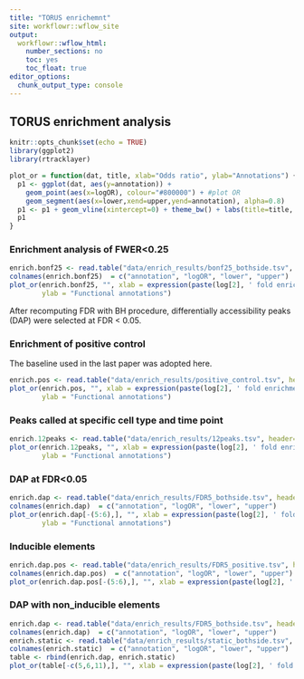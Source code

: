 ```yaml
---
title: "TORUS enrichemnt"
site: workflowr::wflow_site
output:
  workflowr::wflow_html:
    number_sections: no
    toc: yes
    toc_float: true
editor_options:
  chunk_output_type: console
---
```


## TORUS enrichment analysis
```r
knitr::opts_chunk$set(echo = TRUE)
library(ggplot2)
library(rtracklayer)

plot_or = function(dat, title, xlab="Odds ratio", ylab="Annotations") {
  p1 <- ggplot(dat, aes(y=annotation)) + 
    geom_point(aes(x=logOR), colour="#800000") + #plot OR
    geom_segment(aes(x=lower,xend=upper,yend=annotation), alpha=0.8)
  p1 <- p1 + geom_vline(xintercept=0) + theme_bw() + labs(title=title, x=xlab, y=ylab)
  p1
}
```


### Enrichment analysis of FWER<0.25

```r
enrich.bonf25 <- read.table("data/enrich_results/bonf25_bothside.tsv", header=T)
colnames(enrich.bonf25)  = c("annotation", "logOR", "lower", "upper")
plot_or(enrich.bonf25, "", xlab = expression(paste(log[2], ' fold enrichment of SZ variants')),
        ylab = "Functional annotations")
```



After recomputing FDR with BH procedure, differentially accessibility peaks (DAP) were selected at FDR < 0.05. 

### Enrichment of positive control

The baseline used in the last paper was adopted here.

```r
enrich.pos <- read.table("data/enrich_results/positive_control.tsv", header=T)
plot_or(enrich.pos, "", xlab = expression(paste(log[2], ' fold enrichment of SZ variants')),
        ylab = "Functional annotations")
```

### Peaks called at specific cell type and time point

```r
enrich.12peaks <- read.table("data/enrich_results/12peaks.tsv", header=T)
plot_or(enrich.12peaks, "", xlab = expression(paste(log[2], ' fold enrichment of SZ variants')),
        ylab = "Functional annotations")
```

### DAP at FDR<0.05
```r
enrich.dap <- read.table("data/enrich_results/FDR5_bothside.tsv", header=T)
colnames(enrich.dap)  = c("annotation", "logOR", "lower", "upper")
plot_or(enrich.dap[-(5:6),], "", xlab = expression(paste(log[2], ' fold enrichment of SZ variants')),
        ylab = "Functional annotations")
```

### Inducible elements
```r
enrich.dap.pos <- read.table("data/enrich_results/FDR5_positive.tsv", header=T)
colnames(enrich.dap.pos)  = c("annotation", "logOR", "lower", "upper")
plot_or(enrich.dap.pos[-(5:6),], "", xlab = expression(paste(log[2], ' fold enrichment of SZ variants')), ylab = "Functional annotations")
```

### DAP with non_inducible elements
```r
enrich.dap <- read.table("data/enrich_results/FDR5_bothside.tsv", header=T)
colnames(enrich.dap)  = c("annotation", "logOR", "lower", "upper")
enrich.static <- read.table("data/enrich_results/static_bothside.tsv", header=T)
colnames(enrich.static)  = c("annotation", "logOR", "lower", "upper")
table <- rbind(enrich.dap, enrich.static)
plot_or(table[-c(5,6,11),], "", xlab = expression(paste(log[2], ' fold enrichment of SZ variants')), ylab = "Functional annotations")
```

